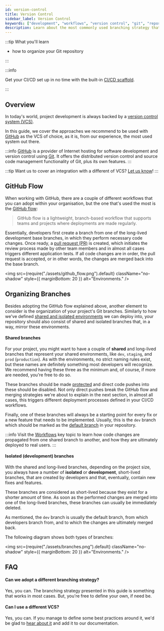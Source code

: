 ```yaml
---
id: version-control
title: Version Control
sidebar_label: Version Control
keywords: ["development", "workflows", "version control", "git", "repository", "branching", "pull request"]
description: Learn about the most commonly used branching strategy that you can adopt for your project.
---
```


:::tip What you'll learn

- how to organize your Git repository

:::

:::info

Get your CI/CD set up in no time with the built-in [CI/CD scaffold](/docs/how-to-guides/scaffolding/ci-cd).

:::

## Overview

In today's world, project development is always backed by a [version control system (VCS)](https://en.wikipedia.org/wiki/Version_control).

In this guide, we cover the approaches we recommend to be used with [GitHub](https://en.wikipedia.org/wiki/GitHub) as the VCS of choice, as it is, from our experience, the most used system out there.

:::info
[GitHub](https://en.wikipedia.org/wiki/GitHub) is a provider of Internet hosting for software development and version control using [Git](https://www.git-scm.com/book/en/v2/Getting-Started-What-is-Git%3F). It offers the distributed version control and source code management functionality of Git, plus its own features.
:::

:::tip
Want us to cover an integration with a different of VCS? [Let us know](https://www.webiny.com/slack)!
:::

## GitHub Flow

When working with GitHub, there are a couple of different workflows that you can adopt within your organisation, but the one that's used the most is the [GitHub flow](https://guides.github.com/introduction/flow/):

> GitHub flow is a lightweight, branch-based workflow that supports teams and projects where deployments are made regularly.

Essentially, developers first create a branch from one of the long-lived development base branches, in which they perform necessary code changes. Once ready, a [pull request (PR)](https://docs.github.com/en/github/collaborating-with-issues-and-pull-requests/about-pull-requests) is created, which initiates the review process made by other team members and in almost all cases triggers different application tests. If all code changes are in order, the pull request is accepted, or in other words, the changes are merged back into the base branch.

<!-- vale off -->

<img
  src={require("./assets/github_flow.png").default}
  className="no-shadow"
  style={{ marginBottom: 20 }}
  alt="Environments."
/>

<!-- vale on -->

## Organizing Branches

Besides adopting the GitHub flow explained above, another element to consider is the organization of your project's Git branches. Similarly to how we've defined [shared and isolated environments](/docs/key-topics/ci-cd/environments) we can deploy into, your repository should also consist of shared and isolated branches that, in a way, mirror these environments.

#### Shared branches

For your project, you might want to have a couple of **shared** and long-lived branches that represent your shared environments, like `dev`, `staging`, and `prod` (`production`). As with the environments, no strict naming rules exist, but these names are definitely something most developers will recognize. We recommend having these three as the minimum and, of course, if more are needed, you're free to do so.

These branches should be made [protected](https://docs.github.com/en/github/administering-a-repository/about-protected-branches) and direct code pushes into these should be disabled. Not only direct pushes break the GitHub flow and merging strategies we're about to explain in the next section, in almost all cases, this triggers different deployment processes defined in your CI/CD workflows.

Finally, one of these branches will always be a starting point for every fix or a new feature that needs to be implemented. Usually, this is the `dev` branch which should be marked as the [default branch](https://docs.github.com/en/github/administering-a-repository/changing-the-default-branch) in your repository.

:::info
Visit the [Workflows](/docs/key-topics/ci-cd/workflows) key topic to learn how code changes are propagated from one shared branch to another, and how they are ultimately deployed to real users.
:::

#### Isolated (development) branches

With the shared and long-lived branches, depending on the project size, you always have a number of **isolated** or **development**, short-lived branches, that are created by developers and that, eventually, contain new fixes and features.

These branches are considered as short-lived because they exist for a shorter amount of time. As soon as the performed changes are merged into one of the long-lived branches, these branches can usually be immediately deleted.

As mentioned, the `dev` branch is usually the default branch, from which developers branch from, and to which the changes are ultimately merged back.

The following diagram shows both types of branches:

<!-- vale off -->

<img
  src={require("./assets/branches.png").default}
  className="no-shadow"
  style={{ marginBottom: 20 }}
  alt="Environments."
/>

<!-- vale on -->

## FAQ

#### Can we adopt a different branching strategy?

Yes, you can. The branching strategy presented in this guide is something that works in most cases. But, you're free to define your own, if need be.

#### Can I use a different VCS?

Yes, you can. If you manage to define some best practices around it, we'd be glad to [hear about it](https://www.webiny.com/slack/) and add it to our documentation.
